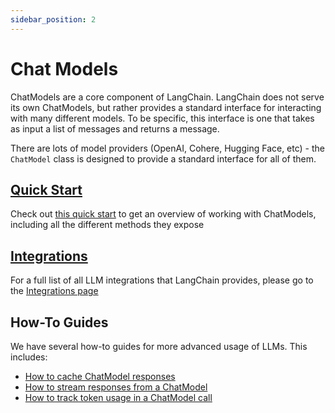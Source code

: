 ```yaml
---
sidebar_position: 2
---
```


# Chat Models

ChatModels are a core component of LangChain.
LangChain does not serve its own ChatModels, but rather provides a standard interface for interacting with many different models. To be specific, this interface is one that takes as input a list of messages and returns a message.


There are lots of model providers (OpenAI, Cohere, Hugging Face, etc) - the `ChatModel` class is designed to provide a standard interface for all of them.

## [Quick Start](./quick_start)

Check out [this quick start](./quick_start) to get an overview of working with ChatModels, including all the different methods they expose

## [Integrations](/docs/integrations/chat/)

For a full list of all LLM integrations that LangChain provides, please go to the [Integrations page](/docs/integrations/chat/)

## How-To Guides

We have several how-to guides for more advanced usage of LLMs.
This includes:

- [How to cache ChatModel responses](./chat_model_caching)
- [How to stream responses from a ChatModel](./streaming)
- [How to track token usage in a ChatModel call](./token_usage_tracking)
